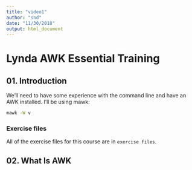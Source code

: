```yaml
---
title: "video1"
author: "snd"
date: "11/30/2018"
output: html_document
---
```




# Lynda AWK Essential Training



## 01. Introduction

We'll need to have some experience with the command line and have an AWK installed. I'll be using mawk:

```bash
mawk -W v
```


### Exercise files

All of the exercise files for this course are in `exercise files`.




## 02. What Is AWK





